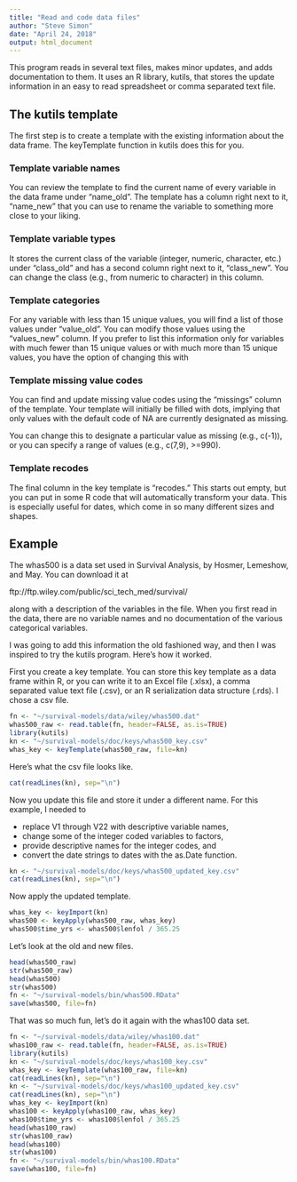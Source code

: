 ```yaml
---
title: "Read and code data files"
author: "Steve Simon"
date: "April 24, 2018"
output: html_document
---
```


This program reads in several text files, makes minor updates, and adds documentation to them. It uses an R library, kutils, that stores the update information in an easy to read spreadsheet or comma separated text file.

## The kutils template

The first step is to create a template with the existing information about the data frame. The keyTemplate function in kutils does this for you.

### Template variable names

You can review the template to find the current name of every variable in the data frame under "name_old". The template has a column right next to it, "name_new" that you can use to rename the variable to something more close to your liking. 

### Template variable types

It stores the current class of the variable (integer, numeric, character, etc.) under "class_old" and has a second column right next to it, "class_new". You can change the class (e.g., from numeric to character) in this column.

### Template categories

For any variable with less than 15 unique values, you will find a list of those values under "value_old". You can modify those values using the "values_new" column. If you prefer to list this information only for variables with much fewer than 15 unique values or with much more than 15 unique values, you have the option of changing this with 

### Template missing value codes

You can find and update missing value codes using the "missings" column of the template. Your template will initially be filled with dots, implying that only values with the default code of NA are currently designated as missing.

You can change this to designate a particular value as missing (e.g., c(-1)), or you can specify a range of values (e.g., c(7,9), >=990).

### Template recodes

The final column in the key template is "recodes." This starts out empty, but you can put in some R code that will automatically transform your data. This is especially useful for dates, which come in so many different sizes and shapes.

## Example

The whas500 is a data set used in Survival Analysis, by Hosmer, Lemeshow, and May. You can download it at 

ftp://ftp.wiley.com/public/sci_tech_med/survival/

along with a description of the variables in the file. When you first read in the data, there are no variable names and no documentation of the various categorical variables.

I was going to add this information the old fashioned way, and then I was inspired to try the kutils program. Here's how it worked.

First you create a key template. You can store this key template as a data frame within R, or you can write it to an Excel file (.xlsx), a comma separated value text file (.csv), or an R serialization data structure (.rds). I chose a csv file.

```r
fn <- "~/survival-models/data/wiley/whas500.dat"
whas500_raw <- read.table(fn, header=FALSE, as.is=TRUE)
library(kutils)
kn <- "~/survival-models/doc/keys/whas500_key.csv"
whas_key <- keyTemplate(whas500_raw, file=kn)
```

Here's what the csv file looks like.

```r
cat(readLines(kn), sep="\n")
```

Now you update this file and store it under a different name. For this example, I needed to 

* replace V1 through V22 with descriptive variable names,
* change some of the integer coded variables to factors,
* provide descriptive names for the integer codes, and
* convert the date strings to dates with the as.Date function.

```r
kn <- "~/survival-models/doc/keys/whas500_updated_key.csv"
cat(readLines(kn), sep="\n")
```

Now apply the updated template.

```r
whas_key <- keyImport(kn)
whas500 <- keyApply(whas500_raw, whas_key)
whas500$time_yrs <- whas500$lenfol / 365.25

```

Let's look at the old and new files.

```r
head(whas500_raw)
str(whas500_raw)
head(whas500)
str(whas500)
fn <- "~/survival-models/bin/whas500.RData"
save(whas500, file=fn)
```

That was so much fun, let's do it again with the whas100 data set.

```r
fn <- "~/survival-models/data/wiley/whas100.dat"
whas100_raw <- read.table(fn, header=FALSE, as.is=TRUE)
library(kutils)
kn <- "~/survival-models/doc/keys/whas100_key.csv"
whas_key <- keyTemplate(whas100_raw, file=kn)
cat(readLines(kn), sep="\n")
kn <- "~/survival-models/doc/keys/whas100_updated_key.csv"
cat(readLines(kn), sep="\n")
whas_key <- keyImport(kn)
whas100 <- keyApply(whas100_raw, whas_key)
whas100$time_yrs <- whas100$lenfol / 365.25
head(whas100_raw)
str(whas100_raw)
head(whas100)
str(whas100)
fn <- "~/survival-models/bin/whas100.RData"
save(whas100, file=fn)
```


